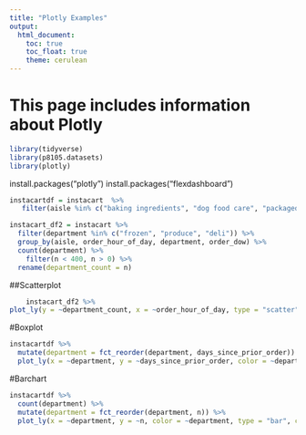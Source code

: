 ```yaml
---
title: "Plotly Examples" 
output: 
  html_document:
    toc: true
    toc_float: true
    theme: cerulean
---
```


# This page includes information about Plotly

```r
library(tidyverse)
library(p8105.datasets)
library(plotly)

```
install.packages("plotly")
install.packages("flexdashboard")

```r
instacartdf = instacart  %>%
   filter(aisle %in% c("baking ingredients", "dog food care", "packaged vegetables fruits")) 

```

```r
instacart_df2 = instacart %>%
  filter(department %in% c("frozen", "produce", "deli")) %>%
  group_by(aisle, order_hour_of_day, department, order_dow) %>% 
  count(department) %>% 
    filter(n < 400, n > 0) %>% 
  rename(department_count = n) 

```

##Scatterplot


```r
    instacart_df2 %>%
plot_ly(y = ~department_count, x = ~order_hour_of_day, type = "scatter", mode = "markers", color=~department, alpha = 0.5, colors = "viridis")
```


#Boxplot

```r
instacartdf %>% 
  mutate(department = fct_reorder(department, days_since_prior_order)) %>% 
  plot_ly(x = ~department, y = ~days_since_prior_order, color = ~department, type = "box", colors = "viridis")
```
#Barchart
```r
instacartdf %>% 
  count(department) %>% 
  mutate(department = fct_reorder(department, n)) %>% 
  plot_ly(x = ~department, y = ~n, color = ~department, type = "bar", colors = "viridis")
```
